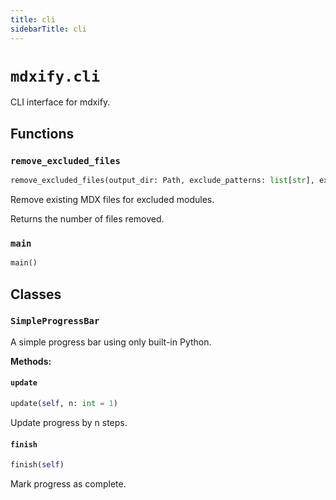 ```yaml
---
title: cli
sidebarTitle: cli
---
```


# `mdxify.cli`


CLI interface for mdxify.

## Functions

### `remove_excluded_files` <sup><a href="https://github.com/zzstoatzz/mdxify/blob/main/mdxify/cli.py#L82" target="_blank"><Icon icon="github" style="width: 14px; height: 14px;" /></a></sup>

```python
remove_excluded_files(output_dir: Path, exclude_patterns: list[str], extension: str = 'mdx') -> int
```


Remove existing MDX files for excluded modules.

Returns the number of files removed.


### `main` <sup><a href="https://github.com/zzstoatzz/mdxify/blob/main/mdxify/cli.py#L109" target="_blank"><Icon icon="github" style="width: 14px; height: 14px;" /></a></sup>

```python
main()
```

## Classes

### `SimpleProgressBar` <sup><a href="https://github.com/zzstoatzz/mdxify/blob/main/mdxify/cli.py#L20" target="_blank"><Icon icon="github" style="width: 14px; height: 14px;" /></a></sup>


A simple progress bar using only built-in Python.


**Methods:**

#### `update` <sup><a href="https://github.com/zzstoatzz/mdxify/blob/main/mdxify/cli.py#L31" target="_blank"><Icon icon="github" style="width: 14px; height: 14px;" /></a></sup>

```python
update(self, n: int = 1)
```

Update progress by n steps.


#### `finish` <sup><a href="https://github.com/zzstoatzz/mdxify/blob/main/mdxify/cli.py#L74" target="_blank"><Icon icon="github" style="width: 14px; height: 14px;" /></a></sup>

```python
finish(self)
```

Mark progress as complete.

